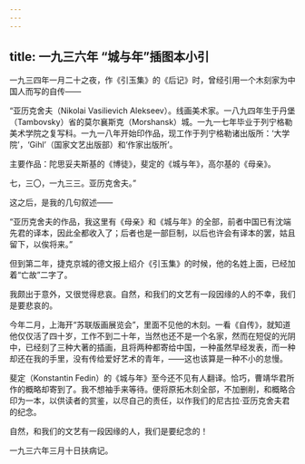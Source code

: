 ```yaml
---
---
---
```

title: 一九三六年 “城与年”插图本小引
---



一九三四年一月二十之夜，作《引玉集》的《后记》时，曾经引用一个木刻家为中国人而写的自传——

“亚历克舍夫（Nikolai Vasilievich Alekseev）。线画美术家。一八九四年生于丹堡（Tambovsky）省的莫尔襄斯克（Morshansk）城。一九一七年毕业于列宁格勒美术学院之复写科。一九一八年开始印作品，现工作于列宁格勒诸出版所：‘大学院’，‘Gihl’（国家文艺出版部）和‘作家出版所’。

主要作品：陀思妥夫斯基的《博徒》，斐定的《城与年》，高尔基的《母亲》。

七，三〇，一九三三。亚历克舍夫。”

这之后，是我的几句叙述——

“亚历克舍夫的作品，我这里有《母亲》和《城与年》的全部，前者中国已有沈端先君的译本，因此全都收入了；后者也是一部巨制，以后也许会有译本的罢，姑且留下，以俟将来。”

但到第二年，捷克京城的德文报上绍介《引玉集》的时候，他的名姓上面，已经加着“亡故”二字了。

我颇出于意外，又很觉得悲哀。自然，和我们的文艺有一段因缘的人的不幸，我们是要悲哀的。

今年二月，上海开“苏联版画展览会”，里面不见他的木刻。一看《自传》，就知道他仅仅活了四十岁，工作不到二十年，当然也还不是一个名家，然而在短促的光阴中，已经刻了三种大著的插画，且将两种都寄给中国，一种虽然早经发表，而一种却还在我的手里，没有传给爱好艺术的青年，——这也该算是一种不小的怠慢。

斐定（Konstantin Fedin）的《城与年》至今还不见有人翻译。恰巧，曹靖华君所作的概略却寄到了。我不想袖手来等待。便将原拓木刻全部，不加删削，和概略合印为一本，以供读者的赏鉴，以尽自己的责任，以作我们的尼古拉·亚历克舍夫君的纪念。

自然，和我们的文艺有一段因缘的人，我们是要纪念的！

一九三六年三月十日扶病记。